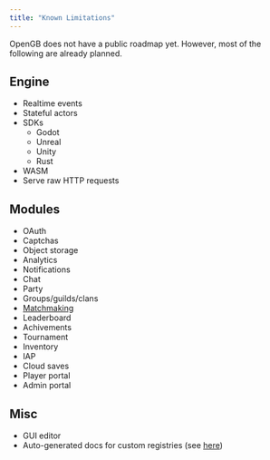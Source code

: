 ```yaml
---
title: "Known Limitations"
---
```


<Info>
  OpenGB does not have a public roadmap yet. However, most of the following are
  already planned.
</Info>

## Engine

- Realtime events
- Stateful actors
- SDKs
  - Godot
  - Unreal
  - Unity
  - Rust
- WASM
- Serve raw HTTP requests

## Modules

- OAuth
- Captchas
- Object storage
- Analytics
- Notifications
- Chat
- Party
- Groups/guilds/clans
- [Matchmaking](https://rivet.gg/docs/matchmaker)
- Leaderboard
- Achivements
- Tournament
- Inventory
- IAP
- Cloud saves
- Player portal
- Admin portal

## Misc

- GUI editor
- Auto-generated docs for custom registries (see [here](https://github.com/rivet-gg/opengb-docs/blob/main/_internal/scripts/generate.ts))
